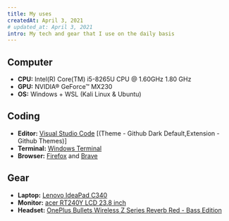 ```yaml
---
title: My uses
createdAt: April 3, 2021
# updated_at: April 3, 2021
intro: My tech and gear that I use on the daily basis
---
```


## Computer

- **CPU:** Intel(R) Core(TM) i5-8265U CPU @ 1.60GHz   1.80 GHz
- **GPU:** NVIDIA® GeForce™ MX230
- **OS:** Windows + WSL (Kali Linux & Ubuntu)

## Coding

- **Editor:** [Visual Studio Code](https://code.visualstudio.com) [(Theme - Github Dark Default,Extension - Github Themes)]
- **Terminal:** [Windows Terminal](https://github.com/microsoft/terminal)
- **Browser:** [Firefox](https://www.mozilla.org/en-US/firefox/new/) and [Brave](https://brave.com/)

## Gear

- **Laptop:** [Lenovo IdeaPad C340](https://www.lenovo.com/in/en/laptops/ideapad/ideapad-c-series/Lenovo-IdeaPad-C340-14IWL/p/88IPC301187)
- **Monitor:** [acer RT240Y LCD 23.8 inch](https://store.acer.com/en-in/monitors/acer-rt240y-23-8-23.8inch-fhd)
- **Headset:** [OnePlus Bullets Wireless Z Series Reverb Red - Bass Edition](https://www.oneplus.in/product/oneplus-bullets-wireless-z)
